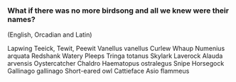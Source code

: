 ### What if there was no more birdsong and all we knew were their names?

(English, Orcadian and Latin)

<p class="pmd-columns">
  <span class="pmd">Lapwing</span>
  <span class="pmd">Teeick, Tewit, Peewit</span>
  <span class="pmd">Vanellus vanellus</span>
  <span class="pmd">Curlew</span>
  <span class="pmd">Whaup</span>
  <span class="pmd">Numenius arquata</span>
  <span class="pmd">Redshank</span>
  <span class="pmd">Watery Pleeps</span>
  <span class="pmd">Tringa totanus</span>
  <span class="pmd">Skylark</span>
  <span class="pmd">Laverock</span>
  <span class="pmd">Alauda arvensis</span>
  <span class="pmd">Oystercatcher</span>
  <span class="pmd">Chaldro</span>
  <span class="pmd">Haematopus ostralegus</span>
  <span class="pmd">Snipe</span>
  <span class="pmd">Horsegock</span>
  <span class="pmd">Gallinago gallinago</span>
  <span class="pmd">Short-eared owl</span>
  <span class="pmd">Cattieface</span>
  <span class="pmd">Asio flammeus</span>
</p>

